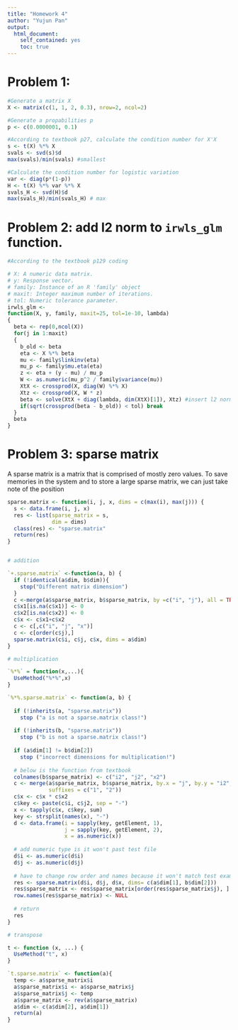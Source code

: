 ```yaml
---
title: "Homework 4"
author: "Yujun Pan"
output:
  html_document:
    self_contained: yes
    toc: true
---
```

<!--
%\VignetteEngine{knitr::rmarkdown}
%\VignetteIndexEntry{The linear model vignette}
-->
# Problem 1:

```r
#Generate a matrix X
X <- matrix(c(1, 1, 2, 0.3), nrow=2, ncol=2)

#Generate a propabilities p
p <- c(0.0000001, 0.1)

#According to textbook p27, calculate the condition number for X'X
s <- t(X) %*% X
svals <- svd(s)$d
max(svals)/min(svals) #smallest

#Calculate the condition number for logistic variation
var <- diag(p*(1-p))
H <- t(X) %*% var %*% X
svals_H <- svd(H)$d
max(svals_H)/min(svals_H) # max
```

# Problem 2: add l2 norm to `irwls_glm` function.

```r
#According to the textbook p129 coding

# X: A numeric data matrix.
# y: Response vector.
# family: Instance of an R 'family' object
# maxit: Integer maximum number of iterations.
# tol: Numeric tolerance parameter.
irwls_glm <- 
function(X, y, family, maxit=25, tol=1e-10, lambda)
{
  beta <- rep(0,ncol(X))
  for(j in 1:maxit)
  {
    b_old <- beta
    eta <- X %*% beta
    mu <- family$linkinv(eta)
    mu_p <- family$mu.eta(eta)
    z <- eta + (y - mu) / mu_p
    W <- as.numeric(mu_p^2 / family$variance(mu))
    XtX <- crossprod(X, diag(W) %*% X)
    Xtz <- crossprod(X, W * z)
    beta <- solve(XtX + diag(lambda, dim(XtX)[1]), Xtz) #insert l2 norm
    if(sqrt(crossprod(beta - b_old)) < tol) break
  }
  beta
}
```

# Problem 3: sparse matrix

A sparse matrix is a matrix that is comprised of mostly zero values. To save memories in the system and to store a large sparse matrix, we can just take note of the position 


```r
sparse.matrix <- function(i, j, x, dims = c(max(i), max(j))) {
  s <- data.frame(i, j, x)
  res <- list(sparse_matrix = s, 
              dim = dims)
  class(res) <- "sparse.matrix"
  return(res)
}


# addition

`+.sparse.matrix` <-function(a, b) {
  if (!identical(a$dim, b$dim)){
    stop("Different matrix dimension")
  }
  c <-merge(a$sparse_matrix, b$sparse_matrix, by =c("i", "j"), all = TRUE, suffixes =c("1", "2"))
  c$x1[is.na(c$x1)] <- 0
  c$x2[is.na(c$x2)] <- 0
  c$x <- c$x1+c$x2
  c <- c[,c("i", "j", "x")]
  c <- c[order(c$j),]
  sparse.matrix(c$i, c$j, c$x, dims = a$dim)
}

# multiplication

`%*%` = function(x,...){ 
  UseMethod("%*%",x)
}

`%*%.sparse.matrix` <- function(a, b) {
  
  if (!inherits(a, "sparse.matrix"))
    stop ("a is not a sparse.matrix class!")
  
  if (!inherits(b, "sparse.matrix"))
    stop ("b is not a sparse.matrix class!")
  
  if (a$dim[1] != b$dim[2])
    stop ("incorrect dimensions for multiplication!")
  
  # below is the function from textbook
  colnames(b$sparse_matrix) <- c("i2", "j2", "x2")
  c <- merge(a$sparse_matrix, b$sparse_matrix, by.x = "j", by.y = "i2", all = FALSE, 
             suffixes = c("1", "2"))
  c$x <- c$x * c$x2
  c$key <- paste(c$i, c$j2, sep = "-")
  x <- tapply(c$x, c$key, sum)
  key <- strsplit(names(x), "-")
  d <- data.frame(i = sapply(key, getElement, 1),
                  j = sapply(key, getElement, 2),
                  x = as.numeric(x))
  
  # add numeric type is it won't past test file
  d$i <- as.numeric(d$i)
  d$j <- as.numeric(d$j)
  
  # have to change row order and names because it won't match test example
  res <- sparse.matrix(d$i, d$j, d$x, dims= c(a$dim[1], b$dim[2]))
  res$sparse_matrix <- res$sparse_matrix[order(res$sparse_matrix$j), ]
  row.names(res$sparse_matrix) <- NULL
  
  # return
  res
}

# transpose

t <- function (x, ...) {
  UseMethod("t", x)
}

`t.sparse.matrix` <- function(a){
  temp <- a$sparse_matrix$i
  a$sparse_matrix$i <- a$sparse_matrix$j
  a$sparse_matrix$j <- temp
  a$sparse_matrix <- rev(a$sparse_matrix)
  a$dim <- c(a$dim[2], a$dim[1])
  return(a)
}


```